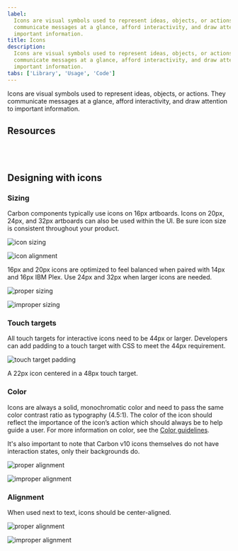 ```yaml
---
label:
  Icons are visual symbols used to represent ideas, objects, or actions. They
  communicate messages at a glance, afford interactivity, and draw attention to
  important information.
title: Icons
description:
  Icons are visual symbols used to represent ideas, objects, or actions. They
  communicate messages at a glance, afford interactivity, and draw attention to
  important information.
tabs: ['Library', 'Usage', 'Code']
---
```


<PageDescription>

Icons are visual symbols used to represent ideas, objects, or actions. They
communicate messages at a glance, afford interactivity, and draw attention to
important information.

</PageDescription>

## Resources

<Row className="resource-card-group">
<Column colLg={4} colMd={4}  noGutterSm>
  <ResourceCard
    subTitle="IBM Icons"
    href="https://www.figma.com/file/J5c0d85dSJn9JnBhSYYLmD/Icons---IBM-Design-Language?node-id=129%3A2"
    >
      <MdxIcon name="figma" />
 </ResourceCard>
</Column>
<Column colLg={4} colMd={4} noGutterSm>
  <ResourceCard
    subTitle="Elements package: Icons"
    href="https://github.com/carbon-design-system/carbon/tree/main/packages/icons"
    >

<MdxIcon name="github" />

  </ResourceCard>
</Column>
<Column colLg={4} colMd={4}  noGutterSm>
  <ResourceCard
    subTitle="Elements package: Icons-React"
    href="https://github.com/carbon-design-system/carbon/tree/main/packages/icons-react"
    >

<MdxIcon name="github" />

 </ResourceCard>
</Column>
</Row>

<br />
<br />

## Designing with icons

### Sizing

Carbon components typically use icons on 16px artboards. Icons on 20px, 24px,
and 32px artboards can also be used within the UI. Be sure icon size is
consistent throughout your product.

![icon sizing](images/iconography_usage_sizing-alt.svg)

![icon alignment](images/iconography-usage-sizing-2.svg)

<Caption>
  16px and 20px icons are optimized to feel balanced when paired with 14px and
  16px IBM Plex. Use 24px and 32px when larger icons are needed.
</Caption>

<DoDontRow>
  <DoDont
    type="do"
    caption="Do use the correct icon size with IBM Plex.">

![proper sizing](images/iconography-usage-sizing-3.svg)

  </DoDont>
  <DoDont type="dont" caption="Don’t alter the icon-text size ratio.">

![improper sizing](images/iconography-usage-sizing-4.svg)

  </DoDont>
</DoDontRow>

### Touch targets

All touch targets for interactive icons need to be 44px or larger. Developers
can add padding to a touch target with CSS to meet the 44px requirement.

![touch target padding](images/iconography-usage-padding-6.svg)

<Caption>A 22px icon centered in a 48px touch target.</Caption>

### Color

Icons are always a solid, monochromatic color and need to pass the same color
contrast ratio as typography (4.5:1). The color of the icon should reflect the
importance of the icon’s action which should always be to help guide a user. For
more information on color, see the
[Color guidelines](/guidelines/color/overview).

It's also important to note that Carbon v10 icons themselves do not have
interaction states, only their backgrounds do.

<DoDontRow>
  <DoDont
    type="do"
    caption="Do match your icon color with your text color when pairing them.">

![proper alignment](images/iconography-color-01.png)

  </DoDont>
  <DoDont type="dont" caption="Don’t use different colors for text and icons.">

![improper alignment](images/iconography-color-02.png)

  </DoDont>
</DoDontRow>

### Alignment

When used next to text, icons should be center-aligned.

<DoDontRow>
  <DoDont
    type="do"
    caption="Do center-align icons when they’re next to text.">

![proper alignment](images/iconography-usage-sizing-5.svg)

  </DoDont>
  <DoDont type="dont" caption="Don’t baseline-align icons to the text.">

![improper alignment](images/iconography-usage-sizing-6.svg)

  </DoDont>
</DoDontRow>
